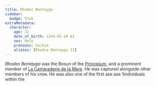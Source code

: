 ```yaml
---
title: Rhodes Bentayga
sidebar:
  badge: Stub
extraMetadata:
  character:
    age: 31
    date_of_birth: 1244-05-10 AI
    sex: Male
    pronouns: he/him
    aliases: [Rhodia Bentayga II]
---
```


*Rhodes Bentayga* was the Bosun of the [Principium](/vehicles/principium/),
and a prominent member of
[La Camaraderie de la Mare](/organizations/la-camaraderie). He was
captured alongside other members of his crew. He was also one of the first
ase ase 1individuals within the
